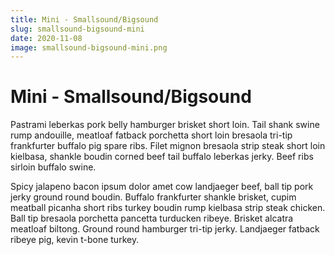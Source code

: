```yaml
---
title: Mini - Smallsound/Bigsound
slug: smallsound-bigsound-mini
date: 2020-11-08
image: smallsound-bigsound-mini.png
---
```



# Mini - Smallsound/<wbr />Bigsound

Pastrami leberkas pork belly hamburger brisket short loin. Tail shank swine
rump andouille, meatloaf fatback porchetta short loin bresaola tri-tip
frankfurter buffalo pig spare ribs. Filet mignon bresaola strip steak short
loin kielbasa, shankle boudin corned beef tail buffalo leberkas jerky. Beef
ribs sirloin buffalo swine.

<Demo />

Spicy jalapeno bacon ipsum dolor amet cow landjaeger beef, ball tip pork
jerky ground round boudin. Buffalo frankfurter shankle brisket, cupim
meatball picanha short ribs turkey boudin rump kielbasa strip steak chicken.
Ball tip bresaola porchetta pancetta turducken ribeye. Brisket alcatra
meatloaf biltong. Ground round hamburger tri-tip jerky. Landjaeger fatback
ribeye pig, kevin t-bone turkey.
